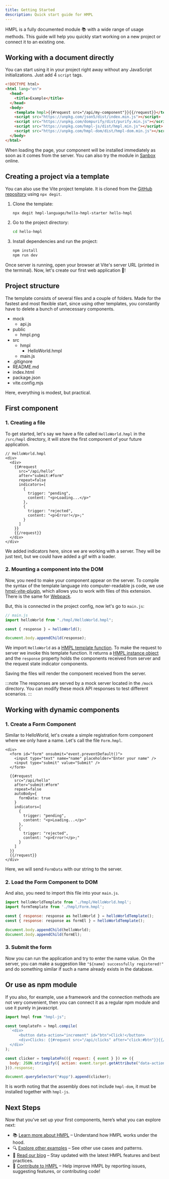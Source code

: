 ```yaml
---
title: Getting Started
description: Quick start guide for HMPL
---
```


HMPL is a fully documented module 📚 with a wide range of usage methods. This guide will help you quickly start working on a new project or connect it to an existing one.

## Working with a document directly

You can start using it in your project right away without any JavaScript initializations. Just add 4 `script` tags.

```html
<!DOCTYPE html>
<html lang="en">
  <head>
    <title>Example</title>
  </head>
  <body>
    <template hmpl>{{#request src="/api/my-component"}}{{/request}}</template>
    <script src="https://unpkg.com/json5/dist/index.min.js"></script>
    <script src="https://unpkg.com/dompurify/dist/purify.min.js"></script>
    <script src="https://unpkg.com/hmpl-js/dist/hmpl.min.js"></script>
    <script src="https://unpkg.com/hmpl-dom/dist/hmpl-dom.min.js"></script>
  </body>
</html>
```

When loading the page, your component will be installed immediately as soon as it comes from the server. You can also try the module in [Sanbox](https://codesandbox.io/p/sandbox/basic-hmpl-example-dxlgfg?file=%2Findex.html) online.

## Creating a project via a template

You can also use the Vite project template. It is cloned from the [GitHub repository](https://github.com/hmpl-language/hello-hmpl-starter) using `npx degit`.


<Steps>

1. Clone the template:

   ```sh
   npx degit hmpl-language/hello-hmpl-starter hello-hmpl
   ```

2. Go to the project directory:

   ```sh
   cd hello-hmpl
   ```

3. Install dependencies and run the project:

   ```sh
   npm install
   npm run dev
   ```

</Steps>

Once server is running, open your browser at Vite's server URL (printed in the terminal).
Now, let's create our first web application 🌱!

## Project structure

The template consists of several files and a couple of folders. Made for the fastest and most flexible start, since using other templates, you constantly have to delete a bunch of unnecessary components.


<FileTree>

- mock
  - api.js
- public
  - hmpl.png
- src
  - hmpl
    - HelloWorld.hmpl
  - main.js
- .gitignore
- README.md
- index.html
- package.json
- vite.config.mjs

</FileTree>

Here, everything is modest, but practical.

## First component

### 1. Creating a file

To get started, let's say we have a file called `HelloWorld.hmpl` in the `/src/hmpl` directory, it will store the first component of your future application.

```hmpl
// HelloWorld.hmpl
<div>
  <div>
    {{#request
      src="/api/hello"
      after="submit:#form"
      repeat=false
      indicators=[
        {
          trigger: "pending",
          content: "<p>Loading...</p>"
        },
        {
          trigger: "rejected",
          content: "<p>Error!</p>;"
        }
      ]
    }}
    {{/request}}
  </div>
</div>
```

We added indicators here, since we are working with a server. They will be just text, but we could have added a gif with a loader.

### 2. Mounting a component into the DOM

Now, you need to make your component appear on the server. To compile the syntax of the template language into computer-readable js code, we use [hmpl-vite-plugin](/vite-plugin), which allows you to work with files of this extension. There is the same for [Webpack](/webpack).

But, this is connected in the project config, now let's go to `main.js`:

```javascript
// main.js
import helloWorld from "./hmpl/HelloWorld.hmpl";

const { response } = helloWorld();

document.body.appendChild(response);
```

We import `HelloWorld` as a [HMPL template function](https://spec.hmpl-lang.dev/#template-function). To make the request to server we invoke this template function. It returns a [HMPL instance object](https://spec.hmpl-lang.dev/#sec-hmplinstance) and the `response` property holds the components received from server and the request state indicator components.

Saving the files will render the component received from the server.

:::note
The responses are served by a mock server located in the `/mock` directory. You can modify these mock API responses to test different scenarios.
:::

## Working with dynamic components

### 1. Create a Form Component

Similar to HelloWorld, let's create a simple registration form component where we only have a name. Let's call the file `Form.hmpl`.

```hmpl
<div>
  <form id="form" onsubmit="event.preventDefault()">
    <input type="text" name="name" placeholder="Enter your name" />
    <input type="submit" value="Submit" />
  </form>

  {{#request
    src="/api/hello"
    after="submit:#form"
    repeat=false
    autoBody={
      formData: true
    }
    indicators=[
      {
        trigger: "pending",
        content: "<p>Loading...</p>"
      },
      {
        trigger: "rejected",
        content: "<p>Error!</p>;"
      }
    ]
  }}
  {{/request}}
</div>
```

Here, we will send `FormData` with our string to the server.

### 2. Load the Form Component to DOM

And also, you need to import this file into your `main.js`.

```javascript ins={2} ins={5} ins={8}
import helloWorldTemplate from './hmpl/HelloWorld.hmpl';
import formTemplate from './hmpl/Form.hmpl';

const { response: response as helloWorld } = helloWorldTemplate();
const { response: response as formEl } = helloWorldTemplate();

document.body.appendChild(helloWorld);
document.body.appendChild(formEl);
```

### 3. Submit the form

Now you can run the application and try to enter the name value. On the server, you can make a suggestion like `"${name} successfully registered!"` and do something similar if such a name already exists in the database.

## Or use as npm module

If you also, for example, use a framework and the connection methods are not very convenient, then you can connect it as a regular npm module and use it purely in javascript.

```javascript
import hmpl from "hmpl-js";

const templateFn = hmpl.compile(
  `<div>
      <button data-action="increment" id="btn">Click!</button>
      <div>Clicks: {{#request src="/api/clicks" after="click:#btn"}}{{/request}}</div>
  </div>`
);

const clicker = templateFn(({ request: { event } }) => ({
  body: JSON.stringify({ action: event.target.getAttribute("data-action") })
})).response;

document.querySelector("#app").append(clicker);
```

It is worth noting that the assembly does not include `hmpl-dom`, it must be installed together with `hmpl-js`.

## Next Steps

Now that you’ve set up your first components, here’s what you can explore next:

- 📚 [Learn more about HMPL](https://spec.hmpl-lang.dev/#hmpl) – Understand how HMPL works under the hood.
- 🔍 [Explore other examples](/examples.md) – See other use cases and patterns.
- 📰 [Read our blog](https://blog.hmpl-lang.dev) – Stay updated with the latest HMPL features and best practices.
- 🌱 [Contribute to HMPL](https://github.com/hmpl-language/hmpl) – Help improve HMPL by reporting issues, suggesting features, or contributing code!
